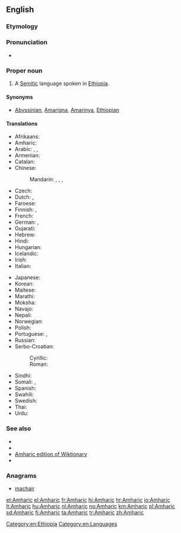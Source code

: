 ==English==
{{wikipedia}}

===Etymology===
{{affix|en|Amhara|-ic}}

===Pronunciation=== 
* {{IPA|/æmˈhæɹɪk/|lang=en}} 

===Proper noun===
{{en-proper noun}}

# A [[Semitic]] language spoken in [[Ethiopia]].

====Synonyms====
* {{sense|language}} [[Abyssinian]], [[Amarigna]], [[Amarinya]], [[Ethiopian]]

====Translations====
{{trans-top|language}}
* Afrikaans: {{t|af|Amharies}}
* Amharic: {{t|am|አማርኛ|sc=Ethi}}
* Arabic: {{t|ar|أمهرية|f|tr='amharíyya|sc=Arab}}, {{t|ar| أَمْهَرِيّ|m|sc=Arab}}, {{t|ar|أَمْهَرِيَّة|f|sc=Arab}}
* Armenian: {{t+|hy|ամհարերեն|sc=Armn}}
* Catalan: {{t|ca|amhàric|m}}
* Chinese:
*: Mandarin: {{t|cmn|阿姆哈拉語|sc=Hani}}, {{t|cmn|阿姆哈拉语|tr=Āmǔhālāyǔ|sc=Hani}}, {{t|cmn|阿比西尼亞官語|sc=Hani}}, {{t|cmn|阿比西尼亚官语|tr=Ābǐxīníyǎ guānyǔ|sc=Hani}}
* Czech: {{t|cs|amharština|f}}
* Dutch: {{t+|nl|Amhaars|n}}, {{t+|nl|Amharisch|n}}
* Faroese: {{t|fo|amhariskt}}
* Finnish: {{t+|fi|amhara}}, {{t|fi|amharan kieli}}
* French: {{t+|fr|amharique|m}}
* German: {{t+|de|Amarinya|n}}, {{t+|de|Amharisch|n}}
* Gujarati: {{t|gu|આમ્હારિક|sc=Gujr}}
* Hebrew: {{t+|he|אַמְהָרִית|f|tr=ama'harit|sc=Hebr}}
* Hindi: {{t|hi|अम्हरी|tr=amharee|sc=Deva}}
* Hungarian: {{t+|hu|amhara}}
* Icelandic: {{t+|is|amharíska}}
* Irish: {{t|ga|Amáiris|f}}
* Italian: {{t+|it|amarico}}
{{trans-mid}}
* Japanese: {{t+|ja|アムハラ語|tr=amuhara-go|sc=Jpan}}
* Korean: {{t|ko|암하라어|sc=Kore}}
* Maltese: {{t|mt|Amħariku}}
* Marathi: {{t|mr|आम्हारिक|sc=Deva}}
* Moksha: {{t|mdf|амкарань|sc=Cyrl}}
* Navajo: {{t|nv|Amhara Dineʼé bizaad}}
* Nepali: {{t|ne|अम्हारिक|sc=Deva}}
* Norwegian: {{t|no|amharisk}}
* Polish: {{t+|pl|amharski|m}}
* Portuguese: {{t+|pt|amárico}}, {{t|pt|amharico}}
* Russian: {{t+|ru|амха́рский|m}}
* Serbo-Croatian:
*: Cyrillic: {{t|sh|а̀мхарскӣ}}
*: Roman: {{t|sh|àmharskī}}
* Sindhi: {{t+|sd|اَمهارِي|tr=amhari|sc=sd-Arab}}
* Somali: {{t|so|Amxaari}}, {{t|so|Axmaari}}
* Spanish: {{t+|es|amárico}}
* Swahili: {{t|sw|Kiamhara}}
* Swedish: {{t+|sv|amhariska}}
* Thai: {{t|th|ภาษาอัมฮาริค|tr=paasăa amhaarík|sc=Thai}}
* Urdu: {{t|ur|امہاري|tr=amhari|sc=ur-Arab}}
{{trans-bottom}}

===See also===
{{interwiktionary|code=am}}

* {{langcat|am}}
* {{pedialite|Amharic language}}
* [[:am:|Amharic edition of Wiktionary]]
* {{ISO 639|link=Ethnologue|1code=am|code=amh}}

===Anagrams===
* [[machair#English|machair]]

[[Category:en:Ethiopia]]
[[Category:en:Languages]]

[[et:Amharic]]
[[el:Amharic]]
[[fr:Amharic]]
[[hi:Amharic]]
[[hr:Amharic]]
[[io:Amharic]]
[[lt:Amharic]]
[[hu:Amharic]]
[[nl:Amharic]]
[[no:Amharic]]
[[km:Amharic]]
[[pl:Amharic]]
[[sd:Amharic]]
[[fi:Amharic]]
[[ta:Amharic]]
[[tr:Amharic]]
[[zh:Amharic]]